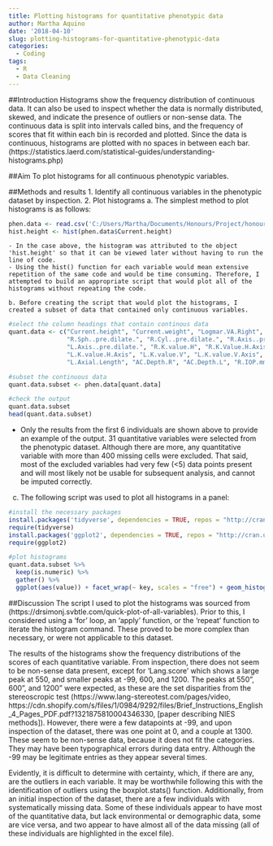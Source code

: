 ```yaml
---
title: Plotting histograms for quantitative phenotypic data
author: Martha Aquino
date: '2018-04-10'
slug: plotting-histograms-for-quantitative-phenotypic-data
categories:
  - Coding
tags:
  - R
  - Data Cleaning
---
```


##Introduction
Histograms show the frequency distribution of continuous data. It can also be used to inspect whether the data is normally distributed, skewed, and indicate the presence of outliers or non-sense data. The continuous data is split into intervals called bins, and the frequency of scores that fit within each bin is recorded and plotted. Since the data is continuous, histograms are plotted with no spaces in between each bar. (https://statistics.laerd.com/statistical-guides/understanding-histograms.php) 

##Aim
To plot histograms for all continuous phenotypic variables. 

##Methods and results 
1. Identify all continuous variables in the phenotypic dataset by inspection. 
2. Plot histograms
  a. The simplest method to plot histograms is as follows: 
```r
phen.data <- read.csv('C:/Users/Martha/Documents/Honours/Project/honours.project/Data/NIES_master_database.csv')
hist.height <- hist(phen.data$Current.height)
```
    - In the case above, the histogram was attributed to the object 'hist.height' so that it can be viewed later without having to run the line of code. 
    - Using the hist() function for each variable would mean extensive repetition of the same code and would be time consuming. Therefore, I attempted to build an appropriate script that would plot all of the histograms without repeating the code. 
    
    b. Before creating the script that would plot the histograms, I created a subset of data that contained only continuous variables. 
```r
#select the column headings that contain continous data
quant.data <- c("Current.height", "Current.weight", "Logmar.VA.Right", "RVA.with.PH", "Logmar.VA.Left", "LVA.with.PH", 
                "R.Sph..pre.dilate.", "R.Cyl..pre.dilate.", "R.Axis..pre.dilate.", "L.Sph..pre.dilate.", "L.Cyl..pre.dilate.",
                "L.Axis..pre.dilate.", "R.K.value.H", "R.K.Value.H.Axis", "R.K.value.V", "R.K.value.V.Axis", "L.K.value.H",
                "L.K.value.H.Axis", "L.K.value.V", "L.K.value.V.Axis", "Lang.score", "R.Pachimetry", "L.Pachimetry", "R.Axial.Length",
                "L.Axial.Length", "AC.Depth.R", "AC.Depth.L", "R.IOP.mmHg", "L.IOP.mmHg", "CDR.RE", "CDR.LE")

#subset the continuous data 
quant.data.subset <- phen.data[quant.data]

#check the output
quant.data.subset
head(quant.data.subset)
```
  - Only the results from the first 6 individuals are shown above to provide an example of the output. 31 quantitative variables were selected from the phenotypic dataset. Although there are more, any quantitative variable with more than 400 missing cells were excluded. That said, most of the excluded variables had very few (<5) data points present and will most likely not be usable for subsequent analysis, and cannot be imputed correctly. 
  
  c. The following script was used to plot all histograms in a panel: 
```r
#install the necessary packages 
install.packages('tidyverse', dependencies = TRUE, repos = "http://cran.us.r-project.org" )
require(tidyverse)
install.packages('ggplot2', dependencies = TRUE, repos = "http://cran.us.r-project.org")
require(ggplot2)

#plot histograms
quant.data.subset %>%
  keep(is.numeric) %>%
  gather() %>%
  ggplot(aes(value)) + facet_wrap(~ key, scales = "free") + geom_histogram(fill = 'grey', colour = "black")
```

##Discussion
The script I used to plot the histograms was sourced from (https://drsimonj.svbtle.com/quick-plot-of-all-variables). Prior to this, I considered using a 'for' loop, an 'apply' function, or the 'repeat' function to iterate the histogram command. These proved to be more complex than necessary, or were not applicable to this dataset.

The results of the histograms show the frequency distributions of the scores of each quantitative variable. From inspection, there does not seem to be non-sense data present, except for 'Lang.score' which shows a large peak at 550, and smaller peaks at -99, 600, and 1200. The peaks at 550", 600", and 1200" were expected, as these are the set disparities from the stereoscropic test (https://www.lang-stereotest.com/pages/video, https://cdn.shopify.com/s/files/1/0984/9292/files/Brief_Instructions_English_4_Pages_PDF.pdf?1321875810004346330, [paper describing NIES methods]). However, there were a few datapoints at -99, and upon inspection of the dataset, there was one point at 0, and a couple at 1300. These seem to be non-sense data, because it does not fit the categories. They may have been typographical errors during data entry. Although the -99 may be legitimate entries as they appear several times. 

Evidently, it is difficult to determine with certainty, which, if there are any, are the outliers in each variable. It may be worthwhile following this with the identification of outliers using the boxplot.stats() function. Additionally, from an initial inspection of the dataset, there are a few individuals with systematically missing data. Some of these individuals appear to have most of the quantitative data, but lack environmental or demographic data, some are vice versa, and two appear to have almost all of the data missing (all of these individuals are highlighted in the excel file). 
